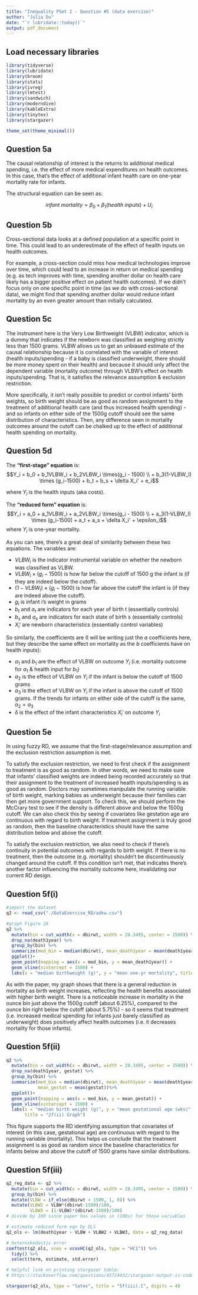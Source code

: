 ```yaml
---
title: "Inequality PSet 2 - Question #5 (data exercise)"
author: "Julia Du"
date: "`r lubridate::today()`"
output: pdf_document
---
```


## Load necessary libraries
```r
library(tidyverse)
library(lubridate)
library(broom)
library(stats)
library(ivreg)
library(lmtest)
library(sandwich)
library(moderndive)
library(kableExtra)
library(tinytex)
library(stargazer)

theme_set(theme_minimal())
```


## Question 5a

The causal relationship of interest is the returns to additional medical spending, i.e. the effect of more medical expenditures on health outcomes. In this case, that's the effect of additional infant health care on one-year mortality rate for infants. 

The structural equation can be seen as: 

$$infant\:mortality = \beta_0 + \beta_1(health\:inputs) + U_i$$

## Question 5b

Cross-sectional data looks at a defined population at a specific point in time. This could lead to an underestimate of the effect of health inputs on health outcomes. 

For example, a cross-section could miss how medical technologies improve over time, which could lead to an increase in return on medical spending (e.g. as tech improves with time, spending another dollar on health care likely has a bigger positive effect on patient health outcomes). If we didn't focus only on one specific point in time (as we do with cross-sectional data), we might find that spending another dollar would reduce infant mortality by an even greater amount than initially calculated. 


## Question 5c

The instrument here is the Very Low Birthweight (VLBW) indicator, which is a dummy that indicates if the newborn was classified as weighing strictly less than 1500 grams. 
VLBW allows us to get an unbiased estimate of the causal relationship because it is correlated with the variable of interest (health inputs/spending - if a baby is classified underweight, there should be more money spent on their health) and because it should only affect the dependent variable (mortality outcome) through VLBW's effect on health inputs/spending. That is, it satisfies the relevance assumption & exclusion restriction. 


More specifically, it isn't really possible to predict or control infants' birth weights, so birth weight should be as good as random assignment to the treatment of additional health care (and thus increased health spending) - and so infants on either side of the 1500g cutoff should see the same distribution of characteristics. Then, any difference seen in mortality outcomes around the cutoff can be chalked up to the effect of additional health spending on mortality.


## Question 5d

The **"first-stage" equation** is: 
$$Y_i = b_0 + b_1VLBW_i + b_2VLBW_i \times(g_i - 1500) \\ + b_3(1-VLBW_I) \times (g_i-1500) + b_t + b_s + \delta X_i' + e_i$$

where $Y_i$ is the health inputs (aka costs). 

The **"reduced form" equation** is: 
$$Y_i = a_0 + a_1VLBW_i + a_2VLBW_i \times(g_i - 1500) \\ + a_3(1-VLBW_I) \times (g_i-1500) + a_t + a_s + \delta X_i' + \epsilon_i$$
where $Y_i$ is one-year mortality.

As you can see, there's a great deal of similarity between these two equations. The variables are: 

* $VLBW_i$ is the indicator instrumental variable on whether the newborn was classified as VLBW. 
* $VLBW_i \times(g_i - 1500)$ is how far below the cutoff of 1500 g the infant is (if they are indeed below the cutoff). 
* $(1-VLBW_I) \times (g_i-1500)$ is how far above the cutoff the infant is (if they are indeed above the cutoff).
* $g_i$ is infant i's weight in grams
* $b_t$ and $a_t$ are indicators for each year of birth t (essentially controls)
* $b_s$ and $a_s$ are indicators for each state of birth s (essentially controls)
* $X_i'$ are newborn characteristics (essentially control variables)

So similarly, the coefficients are (I will be writing just the $a$ coefficients here, but they describe the same effect on mortality as the $b$ coefficients have on health inputs): 

* $a_1$ and $b_1$ are the effect of VLBW on outcome $Y_i$ (i.e. mortality outcome for $a_1$ & health input for $b_1$)
* $a_2$ is the effect of VLBW on $Y_i$ if the infant is below the cutoff of 1500 grams 
* $a_3$ is the effect of VLBW on $Y_i$ if the infant is above the cutoff of 1500 grams. If the trends for infants on either side of the cutoff is the same, $a_2 = a_3$
* $\delta$ is the effect of the infant characteristics $X_i'$ on outcome $Y_i$

## Question 5e

In using fuzzy RD, we assume that the first-stage/relevance assumption and the exclusion restriction assumption is met. 

To satisfy the exclusion restriction, we need to first check if the assignment to treatment is as good as random. In other words, we need to make sure that infants' classified weights are indeed being recorded accurately so that their assignment to the treatment of increased health inputs/spending is as good as random. Doctors may sometimes manipulate the running variable of birth weight, marking babies as underweight because their families can then get more government support. To check this, we should perform the McCrary test to see if the density is different above and below the 1500g cutoff. We can also check this by seeing if covariates like gestation age are continuous with regard to birth weight. If treatment assignment is truly good as random, then the baseline characteristics should have the same distribution below and above the cutoff.  

To satisfy the exclusion restriction, we also need to check if there's continuity in potential outcomes with regards to birth weight. If there is no treatment, then the outcome (e.g. mortality) shouldn't be discontinuously changed around the cutoff. If this condition isn't met, that indicates there's another factor influencing the mortality outcome here, invalidating our current RD design. 

## Question 5f(i)
```r
#import the dataset
q2 <- read_csv("./DataExercise_RD/adkw.csv") 

#graph Figure 2A
q2 %>%
  mutate(bin = cut_width(x = dbirwt, width = 28.3495, center = 1500)) %>%
  drop_na(death1year) %>% 
  group_by(bin) %>%
  summarize(med_bin = median(dbirwt), mean_death1year = mean(death1year)) %>%
  ggplot()+
  geom_point(mapping = aes(x = med_bin, y = mean_death1year)) + 
  geom_vline(xintercept = 1500) +
  labs(x = "median birthweight (g)", y = "mean one-yr mortality", title = "2f(i) Graph")
```

As with the paper, my graph shows that there is a general reduction in mortality as birth weight increases, reflecting the health benefits associated with higher birth weight. There is a noticeable increase in mortality in the ounce bin just above the 1500g cutoff (about 6.25%), compared to the ounce bin right below the cutoff (about 5.75%) - so it seems that treatment (i.e. increased medical spending for infants just barely classified as underweight) does positively affect health outcomes (i.e. it decreases mortality for those infants).

## Question 5f(ii)

```r
q2 %>%
  mutate(bin = cut_width(x = dbirwt, width = 28.3495, center = 1500)) %>%
  drop_na(death1year, gestat) %>% 
  group_by(bin) %>%
  summarize(med_bin = median(dbirwt), mean_death1year = mean(death1year), 
            mean_gestat = mean(gestat))%>%
  ggplot()+
  geom_point(mapping = aes(x = med_bin, y = mean_gestat)) + 
  geom_vline(xintercept = 1500) +
  labs(x = "median birth weight (g)", y = "mean gestational age (wks)", 
       title = "2f(ii) Graph") 
```


This figure supports the RD identifying assumption that covariates of interest (in this case, gestational age) are continuous with regard to the running variable (mortality). This helps us conclude that the treatment assignment is as good as random since the baseline characteristics for infants below and above the cutoff of 1500 grams have similar distributions.

## Question 5f(iii)

```r
q2_reg_data <- q2 %>%
  mutate(bin = cut_width(x = dbirwt, width = 28.3495, center = 1500)) %>%
  group_by(bin) %>%
  mutate(VLBW = if_else(dbirwt < 1500, 1, 0)) %>%
  mutate(VLBW2 = VLBW*(dbirwt-1500)/100,
         VLBW3 = (1-VLBW)*(dbirwt-1500)/100)
# divide by 100 since paper has values in (100s) for those variables

# estimate reduced form eqn by OLS
q2_ols <- lm(death1year ~ VLBW + VLBW2 + VLBW3, data = q2_reg_data)

# heteroskedastic error
coeftest(q2_ols, vcov = vcovHC(q2_ols, type = "HC1")) %>%
  tidy() %>%
  select(term, estimate, std.error)

# helpful link on printing stargazer table:
# https://stackoverflow.com/questions/45724432/stargazer-output-is-code-not-a-table
```

```r
stargazer(q2_ols, type = "latex", title = "5f(iii).C", digits = 4)
```

